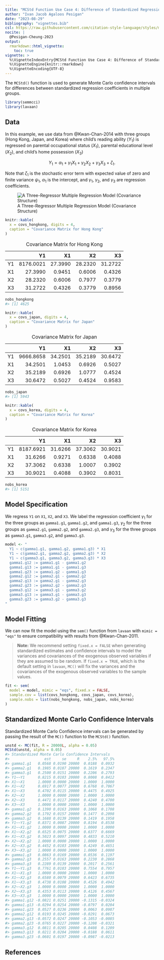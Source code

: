 ```yaml
---
title: "MCStd Function Use Case 4: Difference of Standardized Regression Coefficients in Multiple Groups"
author: "Ivan Jacob Agaloos Pesigan"
date: "2023-08-29"
bibliography: "vignettes.bib"
csl: https://raw.githubusercontent.com/citation-style-language/styles/master/apa.csl
nocite: |
  @Pesigan-Cheung-2023
output:
  rmarkdown::html_vignette:
    toc: true
vignette: >
  %\VignetteIndexEntry{MCStd Function Use Case 4: Difference of Standardized Regression Coefficients in Multiple Groups}
  %\VignetteEngine{knitr::rmarkdown}
  %\VignetteEncoding{UTF-8}
---
```


<!-- vignettes/mcstd-4-difference-regression-coefficients-multigroup.Rmd is generated from .setup/vignettes/mcstd-4-difference-regression-coefficients-multigroup.Rmd.orig. Please edit that file -->





The `MCStd()` function is used
to generate Monte Carlo confidence intervals
for differences between standardized regression coefficients
in multiple groups.


```r
library(semmcci)
library(lavaan)
```

## Data

In this example,
we use data from @Kwan-Chan-2014
with three groups (Hong Kong, Japan, and Korea)
where child's reading ability ($Y_{1}$)
is regressed on
parental occupational status ($X_{1}$),
parental educational level ($X_{2}$), and
child's home possession ($X_{3}$)

$$
    Y_{1}
    =
    \alpha_{1}
    +
    \gamma_{1}
    X_{1}
    +
    \gamma_{2}
    X_{2}
    +
    \gamma_{3}
    X_{3}
    +
    \zeta_{1} .
$$

\noindent Note that $\zeta_{1}$ is the stochastic error term
with expected value of zero
and finite variance $\psi_{1}$,
$\alpha_{1}$ is the intercept,
and $\gamma_{1}$, $\gamma_{2}$, and $\gamma_{3}$
are regression coefficients.

![A Three-Regressor Multiple Regression Model (Covariance Structure)](https://raw.githubusercontent.com/jeksterslab/semmcci/main/.setup/latex/figures/png/kwan-2011-example-1.png)




```r
knitr::kable(
  x = covs_hongkong, digits = 4,
  caption = "Covariance Matrix for Hong Kong"
)
```



Table: Covariance Matrix for Hong Kong

|   |        Y1|      X1|      X2|      X3|
|:--|---------:|-------:|-------:|-------:|
|Y1 | 8176.0021| 27.3990| 28.2320| 31.2722|
|X1 |   27.3990|  0.9451|  0.6006|  0.4326|
|X2 |   28.2320|  0.6006|  0.7977|  0.3779|
|X3 |   31.2722|  0.4326|  0.3779|  0.8956|



```r
nobs_hongkong
#> [1] 4625
```




```r
knitr::kable(
  x = covs_japan, digits = 4,
  caption = "Covariance Matrix for Japan"
)
```



Table: Covariance Matrix for Japan

|   |        Y1|      X1|      X2|      X3|
|:--|---------:|-------:|-------:|-------:|
|Y1 | 9666.8658| 34.2501| 35.2189| 30.6472|
|X1 |   34.2501|  1.0453|  0.6926|  0.5027|
|X2 |   35.2189|  0.6926|  1.0777|  0.4524|
|X3 |   30.6472|  0.5027|  0.4524|  0.9583|



```r
nobs_japan
#> [1] 5943
```




```r
knitr::kable(
  x = covs_korea, digits = 4,
  caption = "Covariance Matrix for Korea"
)
```



Table: Covariance Matrix for Korea

|   |        Y1|      X1|      X2|      X3|
|:--|---------:|-------:|-------:|-------:|
|Y1 | 8187.6921| 31.6266| 37.3062| 30.9021|
|X1 |   31.6266|  0.9271|  0.6338|  0.4088|
|X2 |   37.3062|  0.6338|  1.0007|  0.3902|
|X3 |   30.9021|  0.4088|  0.3902|  0.8031|



```r
nobs_korea
#> [1] 5151
```

## Model Specification

We regress `Y1` on `X1`, `X2`, and `X3`.
We label the regression coefficient
$\gamma_{1}$
for the three groups as
`gamma1.g1`, `gamma1.g2`, and `gamma1.g3`,
$\gamma_{2}$
for the three groups as
`gamma2.g1`, `gamma2.g2`, and `gamma2.g3`, and
$\gamma_{3}$
for the three groups as
`gamma3.g1`, `gamma3.g2`, and `gamma3.g3`.


```r
model <- "
  Y1 ~ c(gamma1.g1, gamma1.g2, gamma1.g3) * X1
  Y1 ~ c(gamma2.g1, gamma2.g2, gamma2.g3) * X2
  Y1 ~ c(gamma3.g1, gamma3.g2, gamma3.g3) * X3
  gamma1.g12 := gamma1.g1 - gamma1.g2
  gamma1.g13 := gamma1.g1 - gamma1.g3
  gamma1.g23 := gamma1.g2 - gamma1.g3
  gamma2.g12 := gamma2.g1 - gamma2.g2
  gamma2.g13 := gamma2.g1 - gamma2.g3
  gamma2.g23 := gamma2.g2 - gamma2.g3
  gamma3.g12 := gamma3.g1 - gamma3.g2
  gamma3.g13 := gamma3.g1 - gamma3.g3
  gamma3.g23 := gamma3.g2 - gamma3.g3
"
```

## Model Fitting

We can now fit the model using the `sem()` function from `lavaan`
with `mimic = "eqs"`
to ensure compatibility with results from @Kwan-Chan-2011.

> **Note:** We recommend setting `fixed.x = FALSE`
> when generating standardized estimates and confidence intervals
> to model the variances and covariances of the exogenous observed variables
> if they are assumed to be random.
> If `fixed.x = TRUE`, which is the default setting in `lavaan`,
> `MC()` will fix the variances and the covariances
> of the exogenous observed variables to the sample values.


```r
fit <- sem(
  model = model, mimic = "eqs", fixed.x = FALSE,
  sample.cov = list(covs_hongkong, covs_japan, covs_korea),
  sample.nobs = list(nobs_hongkong, nobs_japan, nobs_korea)
)
```

## Standardized Monte Carlo Confidence Intervals

Standardized Monte Carlo Confidence intervals can be generated by passing the result of the `MC()` function to the `MCStd()` function.


```r
unstd <- MC(fit, R = 20000L, alpha = 0.05)
MCStd(unstd, alpha = 0.05)
#> Standardized Monte Carlo Confidence Intervals
#>                est     se     R    2.5%   97.5%
#> gamma1.g1   0.0568 0.0190 20000  0.0188  0.0932
#> gamma2.g1   0.1985 0.0187 20000  0.1619  0.2347
#> gamma3.g1   0.2500 0.0151 20000  0.2206  0.2793
#> Y1~~Y1      0.8215 0.0103 20000  0.8008  0.8412
#> X1~~X1      1.0000 0.0000 20000  1.0000  1.0000
#> X1~~X2      0.6917 0.0077 20000  0.6768  0.7067
#> X1~~X3      0.4702 0.0115 20000  0.4475  0.4925
#> X2~~X2      1.0000 0.0000 20000  1.0000  1.0000
#> X2~~X3      0.4471 0.0117 20000  0.4240  0.4700
#> X3~~X3      1.0000 0.0000 20000  1.0000  1.0000
#> gamma1.g2   0.1390 0.0163 20000  0.1068  0.1708
#> gamma2.g2   0.1792 0.0157 20000  0.1477  0.2098
#> gamma3.g2   0.1688 0.0139 20000  0.1419  0.1958
#> Y1~~Y1.g2   0.8371 0.0087 20000  0.8194  0.8538
#> X1~~X1.g2   1.0000 0.0000 20000  1.0000  1.0000
#> X1~~X2.g2   0.6525 0.0075 20000  0.6377  0.6669
#> X1~~X3.g2   0.5023 0.0097 20000  0.4833  0.5210
#> X2~~X2.g2   1.0000 0.0000 20000  1.0000  1.0000
#> X2~~X3.g2   0.4452 0.0103 20000  0.4249  0.4651
#> X3~~X3.g2   1.0000 0.0000 20000  1.0000  1.0000
#> gamma1.g3   0.0863 0.0169 20000  0.0536  0.1197
#> gamma2.g3   0.2557 0.0163 20000  0.2230  0.2868
#> gamma3.g3   0.2289 0.0139 20000  0.2017  0.2561
#> Y1~~Y1.g3   0.7761 0.0103 20000  0.7554  0.7957
#> X1~~X1.g3   1.0000 0.0000 20000  1.0000  1.0000
#> X1~~X2.g3   0.6580 0.0079 20000  0.6423  0.6735
#> X1~~X3.g3   0.4738 0.0108 20000  0.4526  0.4942
#> X2~~X2.g3   1.0000 0.0000 20000  1.0000  1.0000
#> X2~~X3.g3   0.4353 0.0113 20000  0.4126  0.4567
#> X3~~X3.g3   1.0000 0.0000 20000  1.0000  1.0000
#> gamma1.g12 -0.0821 0.0251 20000 -0.1315 -0.0324
#> gamma1.g13 -0.0294 0.0254 20000 -0.0797  0.0204
#> gamma1.g23  0.0527 0.0236 20000  0.0063  0.0987
#> gamma2.g12  0.0193 0.0245 20000 -0.0291  0.0673
#> gamma2.g13 -0.0572 0.0247 20000 -0.1053 -0.0085
#> gamma2.g23 -0.0765 0.0227 20000 -0.1208 -0.0321
#> gamma3.g12  0.0811 0.0205 20000  0.0408  0.1209
#> gamma3.g13  0.0211 0.0204 20000 -0.0188  0.0611
#> gamma3.g23 -0.0601 0.0197 20000 -0.0987 -0.0213
```

## References
